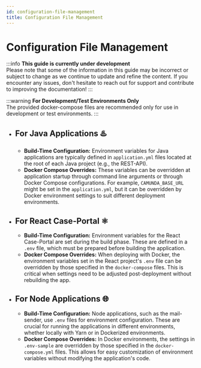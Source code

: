 ```yaml
---
id: configuration-file-management
title: Configuration File Management
---
```


# Configuration File Management

:::info
**This guide is currently under development**<br />
Please note that some of the information in this guide may be incorrect or subject to change as we continue to update and refine the content. If you encounter any issues, don't hesitate to reach out for support and contribute to improving the documentation!
:::

:::warning
**For Development/Test Environments Only**<br />
The provided docker-compose files are recommended only for use in development or test environments.
:::

- ## For Java Applications ♨️
    - **Build-Time Configuration:** Environment variables for Java applications are typically defined in `application.yml` files located at the root of each Java project (e.g., the REST-API).
    - **Docker Compose Overrides:** These variables can be overridden at application startup through command line arguments or through Docker Compose configurations. For example, `CAMUNDA_BASE_URL` might be set in the `application.yml`, but it can be overridden by Docker environment settings to suit different deployment environments.
- ## For React Case-Portal ⚛️
    - **Build-Time Configuration:** Environment variables for the React Case-Portal are set during the build phase. These are defined in a `.env` file, which must be prepared before building the application.
    - **Docker Compose Overrides:** When deploying with Docker, the environment variables set in the React project's `.env` file can be overridden by those specified in the `docker-compose` files. This is critical when settings need to be adjusted post-deployment without rebuilding the app.
- ## For Node Applications 🌐
    - **Build-Time Configuration:** Node applications, such as the mail-sender, use `.env` files for environment configuration. These are crucial for running the applications in different environments, whether locally with Yarn or in Dockerized environments.
    - **Docker Compose Overrides:** In Docker environments, the settings in `.env-sample` are overridden by those specified in the `docker-compose.yml` files. This allows for easy customization of environment variables without modifying the application's code.